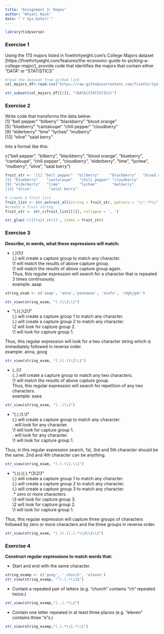 ```yaml
---
title: "Assignment 3: Regex"
author: "Khyati Naik"
date: "`r Sys.Date()`"
---
```


```r
library(tidyverse)
```

### Exercise 1

Using the 173 majors listed in fivethirtyeight.com’s College Majors dataset [https://fivethirtyeight.com/features/the-economic-guide-to-picking-a-college-major/], provide code that identifies the majors that contain either "DATA" or "STATISTICS"


```r
#read the dataset from github link
col_majors_df<-read.csv("https://raw.githubusercontent.com/fivethirtyeight/data/master/college-majors/majors-list.csv")

str_subset(col_majors_df[[2]], "(DATA|STATISTICS)")
```


### Exercise 2  

Write code that transforms the data below:  
[1] "bell pepper"  "bilberry"     "blackberry"   "blood orange"  
[5] "blueberry"    "cantaloupe"   "chili pepper" "cloudberry"  
[9] "elderberry"   "lime"         "lychee"       "mulberry"    
[13] "olive"        "salal berry"  
  
Into a format like this:  
  
c("bell pepper", "bilberry", "blackberry", "blood orange", "blueberry", "cantaloupe", "chili pepper", "cloudberry", "elderberry", "lime", "lychee", "mulberry", "olive", "salal berry")
  

```r
fruit_str <- '[1] "bell pepper"  "bilberry"     "blackberry"   "blood orange"
[5] "blueberry"    "cantaloupe"   "chili pepper" "cloudberry"  
[9] "elderberry"   "lime"         "lychee"       "mulberry"    
[13] "olive"        "salal berry"'

# create a fruit list
fruit_list <- str_extract_all(string = fruit_str, pattern = '\\".*?\\"')
#create a fruit string
fruit_str <- str_c(fruit_list[[1]], collapse = ', ')

str_glue('c({fruit_str})', items = fruit_str)
```


### Exercise 3  

__Describe, in words, what these expressions will match:__

*   (.)\1\1  
(.) will create a capture group to match any character.  
\1 will match the results of above capture group.  
\1 will match the results of above capture group again.  
Thus, this regular expression will search for a character that is repeated 3 times continuously.  
example: aaap

```r
string_exam <- c('aaap', 'anna','paneaean', 'asafa', 'rdghjgdr')

str_view(string_exam, "(.)\\1\\1")
```


*   "(.)(.)\\2\\1"  
(.) will create a capture group 1 to match any character.  
(.) will create a capture group 2 to match any character.  
\\2 will look for capture group 2.  
\\1 will look for capture group 1.  

Thus, this regular expression will look for a two character string which is immediately followed in reverse order.  
example: anna, goog

```r
str_view(string_exam, "(.)(.)\\2\\1")
```


*   (..)\1  
(..) will create a capture group to match any two characters.  
\1 will match the results of above capture group.  
Thus, this regular expression will search for repetition of any two characters.  
example: eaea

```r
str_view(string_exam, "(..)\\1")
```

*   "(.).\\1.\\1"  
(.) will create a capture group to match any character.  
. will look for any character.  
\\1 will look for capture group 1.  
. will look for any character.  
\\1 will look for capture group 1.  

Thus, in this regular expression search, 1st, 3rd and 5th character should be the same. 2nd and 4th character can be anything.  

```r
str_view(string_exam, "(.).\\1.\\1")
```

*   "(.)(.)(.).\*\\3\\2\\1"  
(.) will create a capture group 1 to match any character.  
(.) will create a capture group 2 to match any character.  
(.) will create a capture group 3 to match any character.  
.\* zero or more characters.  
\\3 will look for capture group 3.  
\\2 will look for capture group 2.  
\\1 will look for capture group 1.  

Thus, this regular expression will capture three groups of characters followed by zero or more characters and the three groups in reverse order.

```r
str_view(string_exam, "(.)(.)(.).*\\3\\2\\1")
```

### Exercise 4  

__Construct regular expressions to match words that:__

*   Start and end with the same character.

```r
string_examp <- c('goog', ' church', 'eleven')
str_view(string_examp, "^(.).*\\1$")
```


*   Contain a repeated pair of letters (e.g. "church" contains "ch" repeated twice.)

```r
str_view(string_examp,"(..).*\\1")
```


*   Contain one letter repeated in at least three places (e.g. "eleven" contains three "e"s.)

```r
str_view(string_examp,"(.).*\\1.*\\1")
```